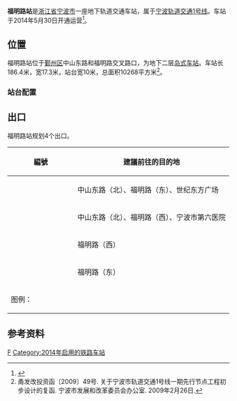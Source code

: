 {{Infobox station
| name = 福明路站
| eng_name = Fuming Road Station
| linecolour = {{NingboRT color|1|s}}
| symbol_location = 
| symbol = 
| type = [[地铁站|地铁站]]
| image = Platform of Fuming Road Station, Ningbo, 2014-07-06.JPG
| alt = 
| caption = 福明路站站台，摄于2014年
| address = [[中山路_(宁波)|中山东路]]、[[福明路|福明路]]路口
| borough = [[浙江省|浙江省]][[宁波市|宁波市]][[鄞州区|鄞州区]]
| country = {{CHN}}
| coordinates = {{coord|format=dms|display=inline,title|Region:CN_Railway_Station}}
| owned = [[宁波市轨道交通集团有限公司|宁波市轨道交通集团]]
| operator = 宁波市轨道交通集团运营分公司
| train_operators = 
| line = {{NingboRT Sign|1|full}}
| distance = 
| platform = 1个[[岛式站台|岛式站台]]
| tracks = 2条
| bus_routes = <!--公交线路-->
| bus_stands = <!--公交站数量-->
| connections = <!--换乘交通-->
| structure = 地下车站
| hall = 地下站厅
| interchange = 
| elevator = 
| exits = 4个
| disabled = <!--无障碍设施-->
| depth = <!--车站埋深-->
| levels = 2层
| architect = 
| architectural_style = 
| colour = {{colorbox|#FFFFFD|border=black}} 白色
| status = 在用
| built = 
| opened = {{NingboRT Dater|year|month|day|line=1}}
| closed = 
| former = 
| passengers = 
| pass_year = 
| pass_rank = 
| station_hours =
| hours = {{NingboRT Station Time|1|东高|0:10|霞高|0:41|高霞|0:28}}
| first = {{NingboRT Time|1东高F|0:10}}<br />{{NingboRT Time|1高霞F|0:28}}
| last = {{NingboRT Time|1霞高L|0:41}}<br />{{NingboRT Time|1高霞L|0:28}}
| adjacent = {{s-rail-start}}
{{s-rail|title=NingboRT}}
{{s-line new|system=NingboRT|line=1|previous=樱花公园|next=世纪大道}}
{{s-end}}
| route_map = 
}}
'''福明路站'''是[[浙江省|浙江省]][[宁波市|宁波市]]一座地下轨道交通车站，属于[[宁波轨道交通|宁波轨道交通]][[宁波轨道交通1号线|1号线]]。车站于2014年5月30日开通运营<ref name="main">{{cite web|url=http://daily.cnnb.com.cn/dnsb/html/2009-06/26/content_96812.htm|title=详解1号线一期站点|publisher=东南商报|date=2009-06-26|accessdate=2013-01-11|archive-date=2014-12-22|archive-url=https://web.archive.org/web/20141222194000/http://daily.cnnb.com.cn/dnsb/html/2009-06/26/content_96812.htm|dead-url=yes}}</ref>。

== 位置 ==
福明路站位于[[鄞州区|鄞州区]]中山东路和福明路交叉路口，为地下二层[[岛式站台|岛式车站]]。车站长186.4米，宽17.3米，站台宽10米，总面积10268平方米<ref>甬发改投资函〔2009〕49号. 关于宁波市轨道交通1号线一期先行节点工程初步设计的复函. 宁波市发展和改革委员会办公室. 2009年2月26日.</ref>。

=== 站台配置 ===
{{RenderStations|system=NingboRT|
{{RailStStart|北}}
{{RailStLine|1|1|dir=l|{{NingboRT Sign|1}} $$樱花公园$$・{{NingboRT Terminus|1|left}}方向}}
{{RailStPlatform|岛}}
{{RailStLine|2|2|dir=r|{{NingboRT Sign|1}} $$世纪大道$$・{{NingboRT Terminus|1|right}}方向}}
{{RailStEnd|南}}
}}

== 出口 ==
福明路站规划4个出口。
{| class="wikitable"
! width=135px | 編號 !! 建議前往的目的地
|-
| {{NingboRT Exit|A}}
| 中山东路（北）、福明路（东）、世纪东方广场
|-
| {{NingboRT Exit|B|注=E}}
| 中山东路（北）、福明路（西）、宁波市第六医院
|-
| {{NingboRT Exit|C}}
| 福明路（西）
|-
| {{NingboRT Exit|D}}
| 福明路（东）
|- 
! colspan="2" style="text-align: left" | 图例：{{NingboRT Exit/Legend|E}}
|}

== 参考资料 ==
{{commonscat|Fuming Road Station}}
{{reflist}}

{{宁波轨道交通1号线|F}}

[[Category:鄞州区轨道交通车站|F]]
[[Category:2014年启用的铁路车站|Category:2014年启用的铁路车站]]